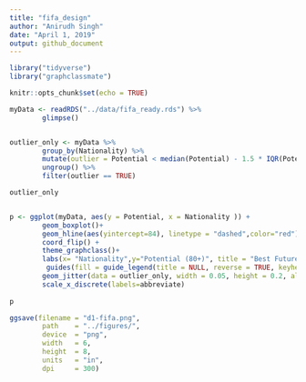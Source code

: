 ```yaml
---
title: "fifa_design"
author: "Anirudh Singh"
date: "April 1, 2019"
output: github_document
--- 
```


```r
library("tidyverse")
library("graphclassmate")
```


```r
knitr::opts_chunk$set(echo = TRUE)
```


```r
myData <- readRDS("../data/fifa_ready.rds") %>% 
        glimpse()
```
```r

```



```r
outlier_only <- myData %>%
        group_by(Nationality) %>%
        mutate(outlier = Potential < median(Potential) - 1.5 * IQR(Potential)) %>%
        ungroup() %>% 
        filter(outlier == TRUE)
```

```r
outlier_only
```
```r

```

```r
p <- ggplot(myData, aes(y = Potential, x = Nationality )) +
        geom_boxplot()+
        geom_hline(aes(yintercept=84), linetype = "dashed",color="red") +
        coord_flip() + 
        theme_graphclass()+
        labs(x= "Nationality",y="Potential (80+)", title = "Best Future Players by Country", caption = "Source: https://sofifa.com/", subtitle = "For players with potential over 80")+
         guides(fill = guide_legend(title = NULL, reverse = TRUE, keyheight = 2), color = "none") +
        geom_jitter(data = outlier_only, width = 0.05, height = 0.2, alpha = 0.25, shape = 22) +
        scale_x_discrete(labels=abbreviate)
        
p
```


```r
ggsave(filename = "d1-fifa.png",
        path    = "../figures/",
        device  = "png",
        width   = 6,
        height  = 8,
        units   = "in",
        dpi     = 300) 
```

